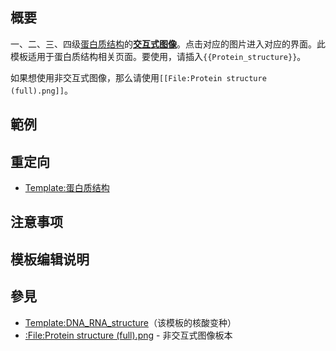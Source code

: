 {{NoteTA|G1=MediaWiki}}{{Documentation subpage}}<!-- 在本行下編輯模板說明 -->

== 概要 ==
一、二、三、四级[[蛋白质结构]]的'''[[交互式图像]]'''。点击对应的图片进入对应的界面。此模板适用于蛋白质结构相关页面。要使用，请插入<code><nowiki>{{Protein_structure}}</nowiki></code>。

如果想使用非交互式图像，那么请使用<code><nowiki>[[File:Protein structure (full).png]]</nowiki></code>。

== 範例 ==
{{multiple image
|width =100
|image1   =Protein structure (full).png|
|caption1 =[[蛋白质结构|一般]]
|image2   =Protein structure (1).png
|caption2 =[[蛋白质一级结构|一级]]
|image3   =Protein structure (2).png
|caption3 =[[二级结构|二级]]
|image4   =Protein structure (3).png
|caption4 =[[蛋白质三级结构|三级]]
|image5   =Protein structure (4).png
|caption5 =[[蛋白质四级结构|四级]]
}}


== 重定向 ==
*[[Template:蛋白质结构]]

== 注意事项 ==

== 模板编辑说明 ==

== 參見 ==
*[[Template:DNA_RNA_structure]]（该模板的核酸变种）
*[[:File:Protein structure (full).png]] - 非交互式图像板本

<includeonly>{{Sandbox other||<!-- 本行下加入模板的分類 -->

}}</includeonly>